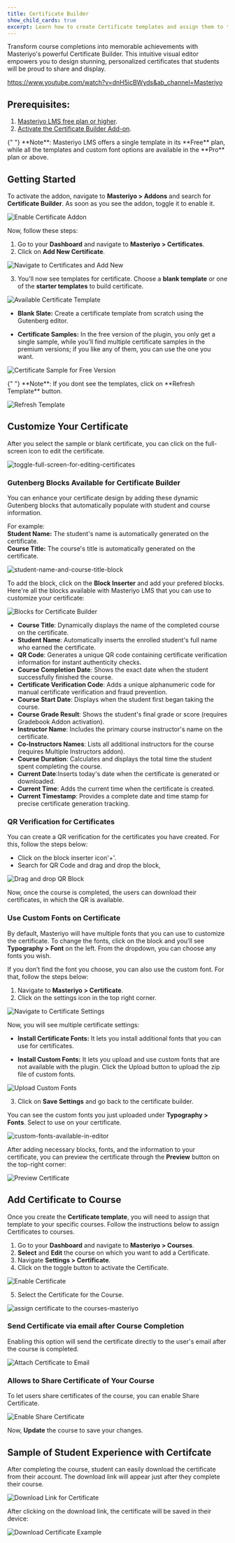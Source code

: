 ```yaml
---
title: Certificate Builder
show_child_cards: true
excerpt: Learn how to create Certificate templates and assign them to the courses. Provide certificates to encourage students to complete the course.
---
```


Transform course completions into memorable achievements with Masteriyo's powerful Certificate Builder. This intuitive visual editor empowers you to design stunning, personalized certificates that students will be proud to share and display.

<Embed>https://www.youtube.com/watch?v=dnH5icBWyds&ab_channel=Masteriyo</Embed>

## Prerequisites: 

1. [Masteriyo LMS free plan or higher](https://masteriyo.com/pricing/).
2. [Activate the Certificate Builder Add-on](https://docs.masteriyo.com/getting-started/activate-masteriyo-addons).

<Callout>
  {" "}
**Note**: Masteriyo LMS offers a single template in its **Free** plan, while all the templates and custom font options are available in the  **Pro** plan or above.
</Callout>

## Getting Started
To activate the addon, navigate to **Masteriyo > Addons** and search for **Certificate Builder**. As soon as you see the addon, toggle it to enable it. 

![Enable Certificate Addon](https://raw.githubusercontent.com/Masteriyo/masteriyo-docs/main/assets/images/certificate-builder/navigate-to-masteriyo-addon-and-search-certificate-builder.png)

Now, follow these steps: 
1. Go to your **Dashboard** and navigate to **Masteriyo > Certificates**.
2. Click on **Add New Certificate**.

![Navigate to Certificates and Add New](https://raw.githubusercontent.com/Masteriyo/masteriyo-docs/main/assets/images/certificate-builder/click-on-add-new-certificate.png)

3. You'll now see templates for certificate. Choose a **blank template** or one of the **starter templates** to build certificate. 

![Available Certificate Template](https://raw.githubusercontent.com/Masteriyo/masteriyo-docs/main/assets/images/certificate-builder/certificate-samples.png)

  - **Blank Slate:** Create a certificate template from scratch using the Gutenberg editor.

  - **Certificate Samples:** In the free version of the plugin, you only get a single sample, while you’ll find multiple certificate samples in the premium versions; if you like any of them, you can use the one you want.   

![Certificate Sample for Free Version](https://raw.githubusercontent.com/Masteriyo/masteriyo-docs/main/assets/images/certificate-builder/certificate-sample-for-masteriyo-free.png)

<Callout>
  {" "}
**Note**: If you dont see the templates, click on **Refresh Template** button.
</Callout>

![Refresh Template](https://raw.githubusercontent.com/Masteriyo/masteriyo-docs/main/assets/images/certificate-builder/refresh-certificate-template.png)

## Customize Your Certificate    

After you select the sample or blank certificate, you can click on the full-screen icon to edit the certificate. 

![toggle-full-screen-for-editing-certificates](https://github.com/user-attachments/assets/f85a057b-c878-4e31-b1f2-44a95d93f7fb)

### Gutenberg Blocks Available for Certificate Builder
You can enhance your certificate design by adding these dynamic Gutenberg blocks that automatically populate with student and course information.

For example:   
  **Student Name:** The student's name is automatically generated on the certificate.  
  **Course Title:** The course's title is automatically generated on the certificate.  

![student-name-and-course-title-block](https://github.com/user-attachments/assets/a5ab5a26-bda7-43c9-9d79-be5ea13d794e)

To add the block, click on the **Block Inserter** and add your prefered blocks. Here're all the blocks available with Masteriyo LMS that you can use to customize your certificate:

![Blocks for Certificate Builder](https://raw.githubusercontent.com/Masteriyo/masteriyo-docs/main/assets/images/certificate-builder/blocks-available-for-masteriyo-certificate-builder.png)

- **Course Title**: Dynamically displays the name of the completed course on the certificate.
- **Student Name**: Automatically inserts the enrolled student's full name who earned the certificate.
- **QR Code**: Generates a unique QR code containing certificate verification information for instant authenticity checks.
- **Course Completion Date**: Shows the exact date when the student successfully finished the course.
- **Certificate Verification Code**: Adds a unique alphanumeric code for manual certificate verification and fraud prevention.
- **Course Start Date**:  Displays when the student first began taking the course.
- **Course Grade Result**: Shows the student's final grade or score (requires Gradebook Addon activation).
- **Instructor Name**:  Includes the primary course instructor's name on the certificate.
- **Co-Instructors Names**: Lists all additional instructors for the course (requires Multiple Instructors addon).
- **Course Duration**: Calculates and displays the total time the student spent completing the course.
- **Current Date**:Inserts today's date when the certificate is generated or downloaded.
- **Current Time**: Adds the current time when the certificate is created.
- **Current Timestamp**: Provides a complete date and time stamp for precise certificate generation tracking.

### QR Verification for Certificates

You can create a QR verification for the certificates you have created. For this, follow the steps below:

- Click on the block inserter icon'+'.
- Search for QR Code and drag and drop the block,

![Drag and drop QR Block](https://raw.githubusercontent.com/Masteriyo/masteriyo-docs/main/assets/images/certificate-builder/drag-and-drop-qr-code-block.png)

Now, once the course is completed, the users can download their certificates, in which the QR is available.  

### Use Custom Fonts on Certificate

By default, Masteriyo will have multiple fonts that you can use to customize the certificate. To change the fonts, click on the block and you’ll see **Typography > Font** on the left. From the dropdown, you can choose any fonts you wish.   

If you don’t find the font you choose, you can also use the custom font. For that, follow the steps below:  
  1. Navigate to **Masteriyo > Certificate**.  
  2. Click on the settings icon in the top right corner.

![Navigate to Certificate Settings](https://raw.githubusercontent.com/Masteriyo/masteriyo-docs/main/assets/images/certificate-builder/navigate-to-certificate-settings.png)

Now, you will see multiple certificate settings:  

  - **Install Certificate Fonts:** It lets you install additional fonts that you can use for certificates.  

  - **Install Custom Fonts:** It lets you upload and use custom fonts that are not available with the plugin. Click the Upload button to upload the zip file of custom fonts.   

![Upload Custom Fonts](https://github.com/user-attachments/assets/d30177da-2be7-4435-a892-79fb69f014c2)

3. Click on **Save Settings** and go back to the certificate builder.   

You can see the custom fonts you just uploaded  under **Typography > Fonts**. Select to use on your certificate.

![custom-fonts-available-in-editor](https://github.com/user-attachments/assets/efef1fa0-1d52-40c3-b57d-57ad5290c1d1)

After adding necessary blocks, fonts, and the information to your certificate, you can preview the certificate through the **Preview** button on the top-right corner:

![Preview Certificate](https://raw.githubusercontent.com/Masteriyo/masteriyo-docs/main/assets/images/certificate-builder/preview-certificate.png)

## Add Certificate to Course  

Once you create the **Certificate template**, you will need to assign that template to your specific courses. Follow the instructions below to assign Certificates to courses.

1. Go to your **Dashboard** and navigate to **Masteriyo > Courses**.
2. **Select** and **Edit** the course on which you want to add a Certificate.
3. Navigate **Settings > Certificate**.
4. Click on the toggle button to activate the Certificate.

![Enable Certificate](https://raw.githubusercontent.com/Masteriyo/masteriyo-docs/main/assets/images/certificate-builder/toggle-enable-certificate.png)

5. Select the Certificate for the Course.

![assign certificate to the courses-masteriyo](https://raw.githubusercontent.com/Masteriyo/masteriyo-docs/main/assets/images/certificate-builder/choose-certificate-to-attach-on-course.png)

### Send Certificate via email after Course Completion
Enabling this option will send the certificate directly to the user's email after the course is completed.

![Attach Certificate to Email](https://raw.githubusercontent.com/Masteriyo/masteriyo-docs/main/assets/images/certificate-builder/attach-certificate-to-email.png)

### Allows to Share Certificate of Your Course  

To let users share certificates of the course, you can enable Share Certificate.

![Enable Share Certificate](https://github.com/user-attachments/assets/18525d77-ebda-4efd-8cec-f0a19f60c1b3)

Now, **Update** the course to save your changes.

## Sample of Student Experience with Certifcate
After completing the course, student can easily download the certificate from their account. The download link will appear just after they complete their course. 

![Download Link for Certificate](https://raw.githubusercontent.com/Masteriyo/masteriyo-docs/main/assets/images/certificate-builder/download-certificate-button.png)

After clicking on the download link, the certificate will be saved in their device:

![Download Certificate Example](https://raw.githubusercontent.com/Masteriyo/masteriyo-docs/main/assets/images/certificate-builder/download-certificate.gif)



